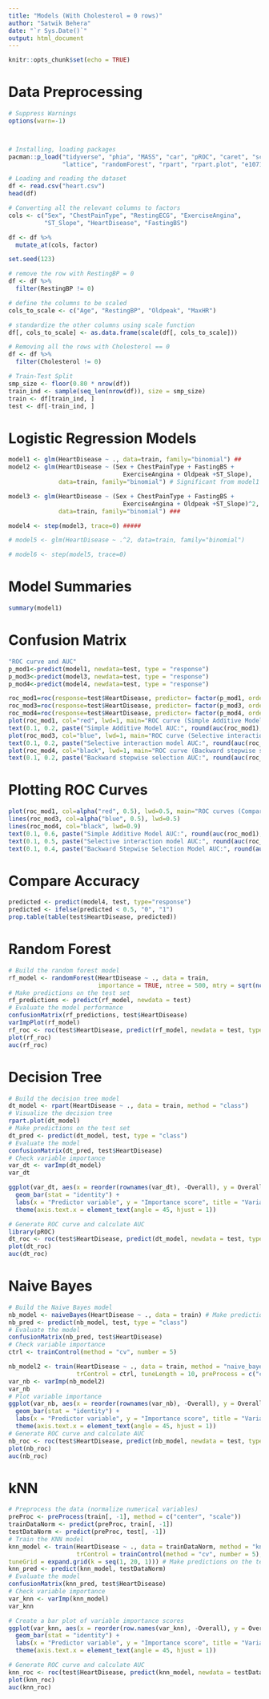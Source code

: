 ```yaml
---
title: "Models (With Cholesterol = 0 rows)"
author: "Satwik Behera"
date: "`r Sys.Date()`"
output: html_document
---
```


```r
knitr::opts_chunk$set(echo = TRUE)
```

# Data Preprocessing

```r
# Suppress Warnings
options(warn=-1)



# Installing, loading packages
pacman::p_load("tidyverse", "phia", "MASS", "car", "pROC", "caret", "scales", 
               "lattice", "randomForest", "rpart", "rpart.plot", "e1071", "reshape2")

# Loading and reading the dataset
df <- read.csv("heart.csv")
head(df)

# Converting all the relevant columns to factors
cols <- c("Sex", "ChestPainType", "RestingECG", "ExerciseAngina", 
          "ST_Slope", "HeartDisease", "FastingBS")

df <- df %>%
  mutate_at(cols, factor)

set.seed(123)

# remove the row with RestingBP = 0 
df <- df %>%
  filter(RestingBP != 0)

# define the columns to be scaled
cols_to_scale <- c("Age", "RestingBP", "Oldpeak", "MaxHR")

# standardize the other columns using scale function
df[, cols_to_scale] <- as.data.frame(scale(df[, cols_to_scale]))

# Removing all the rows with Cholesterol == 0
df <- df %>%
  filter(Cholesterol != 0)

# Train-Test Split
smp_size <- floor(0.80 * nrow(df))
train_ind <- sample(seq_len(nrow(df)), size = smp_size)
train <- df[train_ind, ]
test <- df[-train_ind, ]
```

# Logistic Regression Models
```r
model1 <- glm(HeartDisease ~ ., data=train, family="binomial") ##
model2 <- glm(HeartDisease ~ (Sex + ChestPainType + FastingBS + 
                                ExerciseAngina + Oldpeak +ST_Slope), 
              data=train, family="binomial") # Significant from model1

model3 <- glm(HeartDisease ~ (Sex + ChestPainType + FastingBS + 
                                ExerciseAngina + Oldpeak +ST_Slope)^2, 
              data=train, family="binomial") ###

model4 <- step(model3, trace=0) #####

# model5 <- glm(HeartDisease ~ .^2, data=train, family="binomial")

# model6 <- step(model5, trace=0)
```
# Model Summaries 
```r
summary(model1)
```

# Confusion Matrix


```r
"ROC curve and AUC"
p_mod1<-predict(model1, newdata=test, type = "response")
p_mod3<-predict(model3, newdata=test, type = "response")
p_mod4<-predict(model4, newdata=test, type = "response")

roc_mod1=roc(response=test$HeartDisease, predictor= factor(p_mod1, ordered = TRUE))
roc_mod3=roc(response=test$HeartDisease, predictor= factor(p_mod3, ordered = TRUE))
roc_mod4=roc(response=test$HeartDisease, predictor= factor(p_mod4, ordered = TRUE))
plot(roc_mod1, col="red", lwd=1, main="ROC curve (Simple Additive Model)")
text(0.1, 0.2, paste("Simple Additive Model AUC:", round(auc(roc_mod1), 5)), col = "red")
plot(roc_mod3, col="blue", lwd=1, main="ROC curve (Selective interaction model)")
text(0.1, 0.2, paste("Selective interaction model AUC:", round(auc(roc_mod3), 5)), col = "blue")
plot(roc_mod4, col="black", lwd=1, main="ROC curve (Backward stepwise selection (with model 2))")
text(0.1, 0.2, paste("Backward stepwise selection AUC:", round(auc(roc_mod4), 5)), col = "black")

```

# Plotting ROC Curves
```r
plot(roc_mod1, col=alpha("red", 0.5), lwd=0.5, main="ROC curves (Comparison)")
lines(roc_mod3, col=alpha("blue", 0.5), lwd=0.5)
lines(roc_mod4, col="black", lwd=0.9)
text(0.1, 0.6, paste("Simple Additive Model AUC:", round(auc(roc_mod1), 5)), col = "red")
text(0.1, 0.5, paste("Selective interaction model AUC:", round(auc(roc_mod3), 5)), col = "blue")
text(0.1, 0.4, paste("Backward Stepwise Selection Model AUC:", round(auc(roc_mod4), 5)), col = "black")

```

# Compare Accuracy
```r
predicted <- predict(model4, test, type="response")
predicted <- ifelse(predicted < 0.5, "0", "1")
prop.table(table(test$HeartDisease, predicted))
```
# Random Forest
```r
# Build the random forest model
rf_model <- randomForest(HeartDisease ~ ., data = train,
                         importance = TRUE, ntree = 500, mtry = sqrt(ncol(train)))
# Make predictions on the test set
rf_predictions <- predict(rf_model, newdata = test)
# Evaluate the model performance
confusionMatrix(rf_predictions, test$HeartDisease)
varImpPlot(rf_model)
rf_roc <- roc(test$HeartDisease, predict(rf_model, newdata = test, type = "prob")[,2])
plot(rf_roc)
auc(rf_roc)
```
# Decision Tree
```r
# Build the decision tree model
dt_model <- rpart(HeartDisease ~ ., data = train, method = "class")
# Visualize the decision tree
rpart.plot(dt_model)
# Make predictions on the test set
dt_pred <- predict(dt_model, test, type = "class")
# Evaluate the model
confusionMatrix(dt_pred, test$HeartDisease)
# Check variable importance
var_dt <- varImp(dt_model)
var_dt

ggplot(var_dt, aes(x = reorder(rownames(var_dt), -Overall), y = Overall)) +
  geom_bar(stat = "identity") +
  labs(x = "Predictor variable", y = "Importance score", title = "Variable Importance Plot") + 
  theme(axis.text.x = element_text(angle = 45, hjust = 1))

# Generate ROC curve and calculate AUC
library(pROC)
dt_roc <- roc(test$HeartDisease, predict(dt_model, newdata = test, type = "prob")[,2])
plot(dt_roc)
auc(dt_roc)
```
# Naive Bayes

```r
# Build the Naive Bayes model
nb_model <- naiveBayes(HeartDisease ~ ., data = train) # Make predictions on the test set
nb_pred <- predict(nb_model, test, type = "class")
# Evaluate the model
confusionMatrix(nb_pred, test$HeartDisease)
# Check variable importance
ctrl <- trainControl(method = "cv", number = 5)

nb_model2 <- train(HeartDisease ~ ., data = train, method = "naive_bayes",
                   trControl = ctrl, tuneLength = 10, preProcess = c("center", "scale"))
var_nb <- varImp(nb_model2)
var_nb
# Plot variable importance
ggplot(var_nb, aes(x = reorder(rownames(var_nb), -Overall), y = Overall)) +
  geom_bar(stat = "identity") +
  labs(x = "Predictor variable", y = "Importance score", title = "Variable Importance Plot") +
  theme(axis.text.x = element_text(angle = 45, hjust = 1))
# Generate ROC curve and calculate AUC
nb_roc <- roc(test$HeartDisease, predict(nb_model, newdata = test, type = "raw")[,2])
plot(nb_roc)
auc(nb_roc)
```

# kNN
```r
# Preprocess the data (normalize numerical variables)
preProc <- preProcess(train[, -1], method = c("center", "scale"))
trainDataNorm <- predict(preProc, train[, -1])
testDataNorm <- predict(preProc, test[, -1])
# Train the KNN model
knn_model <- train(HeartDisease ~ ., data = trainDataNorm, method = "knn",
                   trControl = trainControl(method = "cv", number = 5),
tuneGrid = expand.grid(k = seq(1, 20, 1))) # Make predictions on the test set
knn_pred <- predict(knn_model, testDataNorm)
# Evaluate the model
confusionMatrix(knn_pred, test$HeartDisease)
# Check variable importance
var_knn <- varImp(knn_model)
var_knn

# Create a bar plot of variable importance scores
ggplot(var_knn, aes(x = reorder(row.names(var_knn), -Overall), y = Overall)) +
  geom_bar(stat = "identity") +
  labs(x = "Predictor variable", y = "Importance score", title = "Variable Importance Plot")+
  theme(axis.text.x = element_text(angle = 45, hjust = 1))

# Generate ROC curve and calculate AUC
knn_roc <- roc(test$HeartDisease, predict(knn_model, newdata = testDataNorm, type = "prob")[,2])
plot(knn_roc)
auc(knn_roc)
```

